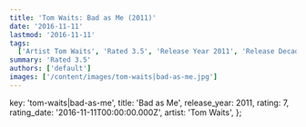 ```yaml
---
title: 'Tom Waits: Bad as Me (2011)'
date: '2016-11-11'
lastmod: '2016-11-11'
tags:
  ['Artist Tom Waits', 'Rated 3.5', 'Release Year 2011', 'Release Decade 2010']
summary: 'Rated 3.5'
authors: ['default']
images: ['/content/images/tom-waits|bad-as-me.jpg']
---
```


  key: 'tom-waits|bad-as-me',
  title: 'Bad as Me',
  release_year: 2011,
  rating: 7,
  rating_date: '2016-11-11T00:00:00.000Z',
  artist: 'Tom Waits',
};

<MusicRating data={data} />
